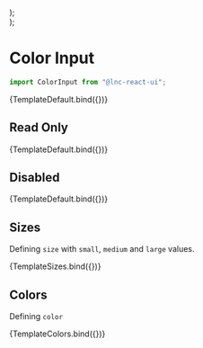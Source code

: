 
<Meta title="Basic Inputs/Color Input" component={ColorInput} />


  <div style={{ display: "flex", flexDirection: "column", gap: "12px" }}>
    <ColorInput {...args} size="small" />
    <ColorInput {...args} size="medium" />
    <ColorInput {...args} size="large" />
  </div>
);

  <div style={{ display: "flex", flexDirection: "column", gap: "12px" }}>
    <ColorInput {...args} color="primary" />
    <ColorInput {...args} color="secondary" />
    <ColorInput {...args} color="success" />
    <ColorInput {...args} color="warning" />
    <ColorInput {...args} color="danger" />
    <ColorInput {...args} color="info" />
  </div>
);

# Color Input
```jsx
import ColorInput from "@lnc-react-ui";
```

<Canvas withSource="open">
  <Story name="Default" args={{}}>
    {TemplateDefault.bind({})}
  </Story>
</Canvas>

<ArgsTable story="Default" />

## Read Only

<Canvas>
  <Story
    name="Read Only"
    args={{
      readOnly: true,
      value: "#00537a",
      style: { width: "300px" },
    }}
  >
    {TemplateDefault.bind({})}
  </Story>
</Canvas>

## Disabled

<Canvas withSource="open">
  <Story
    name="Disabled"
    args={{
      disabled: true,
      value: "#00537a",
      style: { width: "300px" },
    }}
  >
    {TemplateDefault.bind({})}
  </Story>
</Canvas>

## Sizes

Defining `size` with `small`, `medium` and `large` values.

<Canvas>
  <Story name="Sizes" args={{}}>
    {TemplateSizes.bind({})}
  </Story>
</Canvas>

## Colors

Defining `color`

<Canvas>
  <Story name="Colors" args={{}}>
    {TemplateColors.bind({})}
  </Story>
</Canvas>
